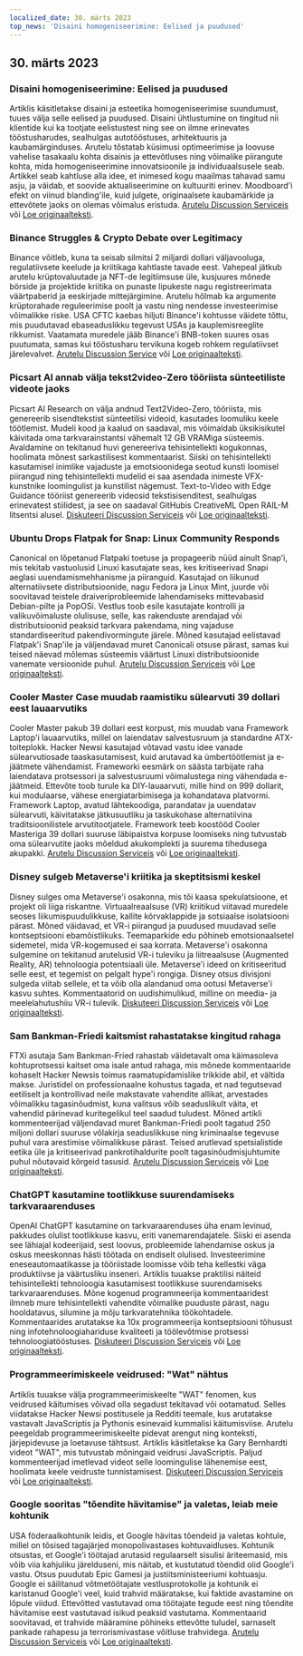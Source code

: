 ```yaml
---
localized_date: 30. märts 2023
top_news: 'Disaini homogeniseerimine: Eelised ja puudused'
---
```




## 30. märts 2023

### Disaini homogeniseerimine: Eelised ja puudused

Artiklis käsitletakse disaini ja esteetika homogeniseerimise suundumust, tuues välja selle eelised ja puudused. Disaini ühtlustumine on tingitud nii klientide kui ka tootjate eelistustest ning see on ilmne erinevates tööstusharudes, sealhulgas autotööstuses, arhitektuuris ja kaubamärginduses. Arutelu tõstatab küsimusi optimeerimise ja loovuse vahelise tasakaalu kohta disainis ja ettevõtluses ning võimalike piirangute kohta, mida homogeniseerimine innovatsioonile ja individuaalsusele seab. Artikkel seab kahtluse alla idee, et inimesed kogu maailmas tahavad samu asju, ja väidab, et soovide aktualiseerimine on kultuuriti erinev. Moodboard'i efekt on viinud blanding'ile, kuid julgete, originaalsete kaubamärkide ja ettevõtete jaoks on olemas võimalus eristuda.
[Arutelu Discussion Serviceis](http://news.ycombinator.com/item?id=35355703) või [Loe originaalteksti](https://www.alexmurrell.co.uk/articles/the-age-of-average).

### Binance Struggles & Crypto Debate over Legitimacy

Binance võitleb, kuna ta seisab silmitsi 2 miljardi dollari väljavooluga, regulatiivsete keelude ja kriitikaga kahtlaste tavade eest. Vahepeal jätkub arutelu krüptovaluutade ja NFT-de legitiimsuse üle, kusjuures mõnede börside ja projektide kriitika on punaste lipukeste nagu registreerimata väärtpaberid ja eeskirjade mittejärgimine. Arutelu hõlmab ka argumente krüptorahade reguleerimise poolt ja vastu ning nendesse investeerimise võimalikke riske. USA CFTC kaebas hiljuti Binance'i kohtusse väidete tõttu, mis puudutavad ebaseaduslikku tegevust USAs ja kauplemisreeglite rikkumist. Vaatamata muredele jääb Binance'i BNB-token suures osas puutumata, samas kui tööstusharu tervikuna kogeb rohkem regulatiivset järelevalvet.
[Arutelu Discussion Service](http://news.ycombinator.com/item?id=35351805) või [Loe originaalteksti](https://www.wsj.com/articles/binance-sees-2-billion-in-outflows-as-troubles-compound-9a136e21).

### Picsart AI annab välja tekst2video-Zero tööriista sünteetiliste videote jaoks

Picsart AI Research on välja andnud Text2Video-Zero, tööriista, mis genereerib sisendtekstist sünteetilisi videoid, kasutades loomuliku keele töötlemist. Mudeli kood ja kaalud on saadaval, mis võimaldab üksikisikutel käivitada oma tarkvarainstantsi vähemalt 12 GB VRAMiga süsteemis. Avaldamine on tekitanud huvi genereeriva tehisintellekti kogukonnas, hoolimata mõnest sarkastilisest kommentaarist. Siiski on tehisintellekti kasutamisel inimlike vajaduste ja emotsioonidega seotud kunsti loomisel piirangud ning tehisintellekti mudelid ei saa asendada inimeste VFX-kunstnike loomingulist ja kunstilist nägemust. Text-to-Video with Edge Guidance tööriist genereerib videosid tekstisisenditest, sealhulgas erinevatest stiilidest, ja see on saadaval GitHubis CreativeML Open RAIL-M litsentsi alusel.
[Diskuteeri Discussion Serviceis](http://news.ycombinator.com/item?id=35352452) või [Loe originaalteksti](https://github.com/Picsart-AI-Research/Text2Video-Zero).

### Ubuntu Drops Flatpak for Snap: Linux Community Responds

Canonical on lõpetanud Flatpaki toetuse ja propageerib nüüd ainult Snap'i, mis tekitab vastuolusid Linuxi kasutajate seas, kes kritiseerivad Snapi aeglasi uuendamismehhanisme ja piiranguid. Kasutajad on liikunud alternatiivsete distributsioonide, nagu Fedora ja Linux Mint, juurde või soovitavad teistele draiveriprobleemide lahendamiseks mittevabasid Debian-pilte ja PopOSi. Vestlus toob esile kasutajate kontrolli ja valikuvõimaluste olulisuse, selle, kas rakenduste arendajad või distributsioonid peaksid tarkvara pakendama, ning vajaduse standardiseeritud pakendivormingute järele. Mõned kasutajad eelistavad Flatpak'i Snap'ile ja väljendavad muret Canonicali otsuse pärast, samas kui teised näevad mõlemas süsteemis väärtust Linuxi distributsioonide vanemate versioonide puhul.
[Arutelu Discussion Serviceis](http://news.ycombinator.com/item?id=35354729) või [Loe originaalteksti](https://lwn.net/SubscriberLink/927262/6adb2350e2b0d2ce/).

### Cooler Master Case muudab raamistiku sülearvuti 39 dollari eest lauaarvutiks

Cooler Master pakub 39 dollari eest korpust, mis muudab vana Framework Laptop'i lauaarvutiks, millel on laiendatav salvestusruum ja standardne ATX-toiteplokk. Hacker Newsi kasutajad võtavad vastu idee vanade sülearvutiosade taaskasutamisest, kuid arutavad ka ümbertöötlemist ja e-jäätmete vähendamist. Frameworki eesmärk on säästa tarbijate raha laiendatava protsessori ja salvestusruumi võimalustega ning vähendada e-jäätmeid. Ettevõte toob turule ka DIY-lauaarvuti, mille hind on 999 dollarit, kui modulaarse, vähese energiatarbimisega ja kohandatava platvormi. Framework Laptop, avatud lähtekoodiga, parandatav ja uuendatav sülearvuti, käivitatakse jätkusuutliku ja taskukohase alternatiivina traditsioonilistele arvutitootjatele. Framework teeb koostööd Cooler Masteriga 39 dollari suuruse läbipaistva korpuse loomiseks ning tutvustab oma sülearvutite jaoks mõeldud akukomplekti ja suurema tihedusega akupakki.
[Arutelu Discussion Serviceis](http://news.ycombinator.com/item?id=35350288) või [Loe originaalteksti](https://www.theverge.com/2023/3/23/23652939/framework-cooler-master-sff-pc-case).

### Disney sulgeb Metaverse'i kriitika ja skeptitsismi keskel

Disney sulges oma Metaverse'i osakonna, mis tõi kaasa spekulatsioone, et projekt oli liiga riskantne. Virtuaalreaalsuse (VR) kriitikud viitavad muredele seoses liikumispuudulikkuse, kallite kõrvaklappide ja sotsiaalse isolatsiooni pärast. Mõned väidavad, et VR-i piirangud ja puudused muudavad selle kontseptsiooni ebamõistlikuks. Teemaparkide edu põhineb emotsionaalsetel sidemetel, mida VR-kogemused ei saa korrata. Metaverse'i osakonna sulgemine on tekitanud arutelusid VR-i tuleviku ja liitreaalsuse (Augmented Reality, AR) tehnoloogia potentsiaali üle. Metaverse'i ideed on kritiseeritud selle eest, et tegemist on pelgalt hype'i rongiga. Disney otsus divisjoni sulgeda viitab sellele, et ta võib olla alandanud oma ootusi Metaverse'i kasvu suhtes. Kommentaatorid on uudishimulikud, milline on meedia- ja meelelahutushiiu VR-i tulevik.
[Diskuteeri Discussion Serviceis](http://news.ycombinator.com/item?id=35350952) või [Loe originaalteksti](https://www.wsj.com/articles/disney-eliminates-its-metaverse-division-as-part-of-companys-layoffs-plan-94b03650).

### Sam Bankman-Friedi kaitsmist rahastatakse kingitud rahaga

FTXi asutaja Sam Bankman-Fried rahastab väidetavalt oma käimasoleva kohtuprotsessi kaitset oma isale antud rahaga, mis mõnede kommentaaride kohaselt Hacker Newsis toimus raamatupidamislike trikkide abil, et vältida makse. Juristidel on professionaalne kohustus tagada, et nad tegutsevad eetiliselt ja kontrollivad neile makstavate vahendite allikat, arvestades võimalikku tagasinõudmist, kuna valitsus võib seaduslikult väita, et vahendid pärinevad kuritegelikul teel saadud tuludest. Mõned artikli kommenteerijad väljendavad muret Bankman-Friedi poolt tagatud 250 miljoni dollari suuruse võlakirja seaduslikkuse ning kriminaalse tegevuse puhul vara arestimise võimalikkuse pärast. Teised arutlevad spetsialistide eetika üle ja kritiseerivad pankrotihaldurite poolt tagasinõudmisjuhtumite puhul nõutavaid kõrgeid tasusid.
[Arutelu Discussion Serviceis](http://news.ycombinator.com/item?id=35358698) või [Loe originaalteksti](https://www.forbes.com/sites/sarahemerson/2023/03/29/sam-bankman-fried-legal-fees-funded-by-alameda-money-gifted-to-father-joe-bankman/).

### ChatGPT kasutamine tootlikkuse suurendamiseks tarkvaraarenduses

OpenAI ChatGPT kasutamine on tarkvaraarenduses üha enam levinud, pakkudes olulist tootlikkuse kasvu, eriti vanemarendajatele. Siiski ei asenda see lähiajal kodeerijaid, sest loovus, probleemide lahendamise oskus ja oskus meeskonnas hästi töötada on endiselt olulised. Investeerimine eneseautomaatikasse ja tööriistade loomisse võib teha kellestki väga produktiivse ja väärtusliku inseneri. Artiklis tuuakse praktilisi näiteid tehisintellekti tehnoloogia kasutamisest tootlikkuse suurendamiseks tarkvaraarenduses. Mõne kogenud programmeerija kommentaaridest ilmneb mure tehisintellekti vahendite võimalike puuduste pärast, nagu hooldatavus, silumine ja mõju tarkvaratehnika töökohtadele. Kommentaarides arutatakse ka 10x programmeerija kontseptsiooni tõhusust ning infotehnoloogiahariduse kvaliteeti ja töölevõtmise protsessi tehnoloogiatööstuses.
[Diskuteeri Discussion Serviceis](http://news.ycombinator.com/item?id=35356054) või [Loe originaalteksti](https://kadekillary.work/posts/1000x-eng/).

### Programmeerimiskeele veidrused: "Wat" nähtus

Artiklis tuuakse välja programmeerimiskeelte "WAT" fenomen, kus veidrused käitumises võivad olla segadust tekitavad või ootamatud. Selles viidatakse Hacker Newsi postitusele ja Redditi teemale, kus arutatakse vastavalt JavaScriptis ja Pythonis esinevaid kummalisi käitumisviise. Arutelu peegeldab programmeerimiskeelte pidevat arengut ning konteksti, järjepidevuse ja loetavuse tähtsust. Artiklis käsitletakse ka Gary Bernhardti videot "WAT", mis tutvustab mõningaid veidrusi JavaScriptis. Paljud kommenteerijad imetlevad videot selle loomingulise lähenemise eest, hoolimata keele veidruste tunnistamisest.
[Diskuteeri Discussion Serviceis](http://news.ycombinator.com/item?id=35363044) või [Loe originaalteksti](https://www.destroyallsoftware.com/talks/wat).

### Google sooritas "tõendite hävitamise" ja valetas, leiab meie kohtunik

USA föderaalkohtunik leidis, et Google hävitas tõendeid ja valetas kohtule, millel on tõsised tagajärjed monopolivastases kohtuvaidluses. Kohtunik otsustas, et Google'i töötajad arutasid regulaarselt sisulisi äriteemasid, mis võib viia kahjuliku järelduseni, mis näitab, et kustutatud tõendid olid Google'i vastu. Otsus puudutab Epic Gamesi ja justiitsministeeriumi kohtuasju. Google ei säilitanud võtmetöötajate vestlusprotokolle ja kohtunik ei karistanud Google'i veel, kuid trahvid määratakse, kui faktide avastamine on lõpule viidud. Ettevõtted vastutavad oma töötajate tegude eest ning tõendite hävitamise eest vastutavad isikud peaksid vastutama. Kommentaarid soovitavad, et trahvide määramine põhineks ettevõtte tuludel, sarnaselt pankade rahapesu ja terrorismivastase võitluse trahvidega.
[Arutelu Discussion Serviceis](http://news.ycombinator.com/item?id=35363095) või [Loe originaalteksti](https://storage.courtlistener.com/recap/gov.uscourts.cand.373179/gov.uscourts.cand.373179.469.0.pdf).


